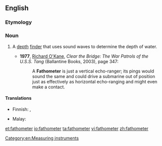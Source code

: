 ==English==

===Etymology===
{{suffix|fathom|meter|gloss1=nautical length measurement used for depth|lang=en}}

===Noun===
{{en-noun}}

# {{context|nautical|lang=en}} A [[depth]] [[finder]] that uses sound waves to determine the depth of water.
#* '''1977''', [[w:Richard O'Kane|Richard O'Kane]], ''Clear the Bridge: The War Patrols of the U.S.S. Tang'' (Ballantine Books, 2003), page 347:
#*: A '''Fathometer''' is just a vertical echo-ranger; its pings would sound the same and could drive a submarine out of position just as effectively as horizontal echo-ranging and might even make a contact.

====Translations====
{{trans-top|depth finder}}
* Finnish: {{t|fi|kaikuluotain}}, {{t+|fi|kaiku}}
{{trans-mid}}
* Malay: {{t|ms|fatometer}}
{{trans-bottom}}

[[Category:en:Measuring instruments]]

[[et:fathometer]]
[[io:fathometer]]
[[ta:fathometer]]
[[vi:fathometer]]
[[zh:fathometer]]